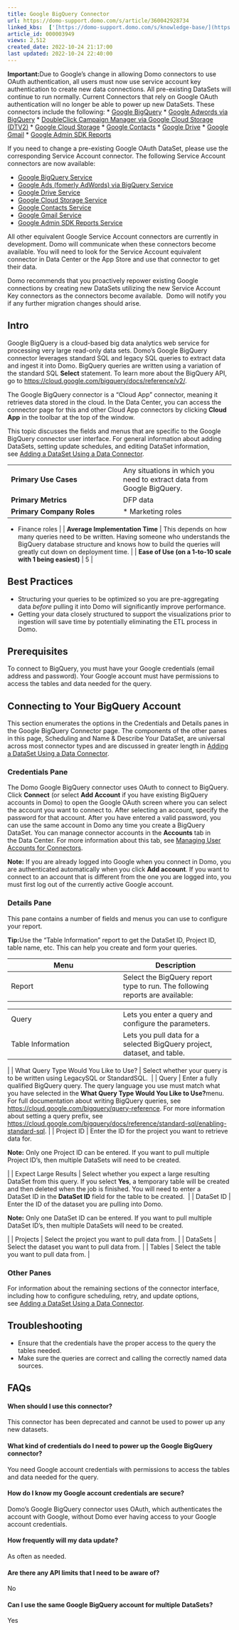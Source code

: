 ```yaml
---
title: Google BigQuery Connector
url: https://domo-support.domo.com/s/article/360042928734
linked_kbs:  ['[https://domo-support.domo.com/s/knowledge-base/](https://domo-support.domo.com/s/knowledge-base/)', '[https://domo-support.domo.com/s/](https://domo-support.domo.com/s/)', '[https://domo-support.domo.com/s/topic/0TO5w000000ZammGAC](https://domo-support.domo.com/s/topic/0TO5w000000ZammGAC)', '[https://domo-support.domo.com/s/topic/0TO5w000000ZanLGAS](https://domo-support.domo.com/s/topic/0TO5w000000ZanLGAS)', '[https://domo-support.domo.com/s/topic/0TO5w000000ZaowGAC](https://domo-support.domo.com/s/topic/0TO5w000000ZaowGAC)', '[https://domo-support.domo.com/s/article/360042928734](https://domo-support.domo.com/s/article/360042928734)', '[https://domo-support.domo.com/s/article/360043431293](https://domo-support.domo.com/s/article/360043431293)', '[https://domo-support.domo.com/s/article/360042926694](https://domo-support.domo.com/s/article/360042926694)', '[https://domo-support.domo.com/s/article/360043433313](https://domo-support.domo.com/s/article/360043433313)', '[https://domo-support.domo.com/s/article/360043435173](https://domo-support.domo.com/s/article/360043435173)', '[https://domo-support.domo.com/s/article/360043436613](https://domo-support.domo.com/s/article/360043436613)', '[https://domo-support.domo.com/s/article/360042930594](https://domo-support.domo.com/s/article/360042930594)', '[https://domo-support.domo.com/s/article/360042928714](https://domo-support.domo.com/s/article/360042928714)', '[https://domo-support.domo.com/s/article/360043436593](https://domo-support.domo.com/s/article/360043436593)', '[https://domo-support.domo.com/s/article/360043431253](https://domo-support.domo.com/s/article/360043431253)', '[https://domo-support.domo.com/s/article/360042932014](https://domo-support.domo.com/s/article/360042932014)', '[https://domo-support.domo.com/s/article/360042928774](https://domo-support.domo.com/s/article/360042928774)', '[https://domo-support.domo.com/s/article/360042930574](https://domo-support.domo.com/s/article/360042930574)', '[https://domo-support.domo.com/s/article/360043435193](https://domo-support.domo.com/s/article/360043435193)', '[https://domo-support.domo.com/s/article/360043433273](https://domo-support.domo.com/s/article/360043433273)', '[https://domo-support.domo.com/s/article/360042926274](https://domo-support.domo.com/s/article/360042926274)', '[https://domo-support.domo.com/s/article/360042926054](https://domo-support.domo.com/s/article/360042926054)', '[https://domo-support.domo.com/s/topic/0TO5w000000ZaowGAC/file-connectors](https://domo-support.domo.com/s/topic/0TO5w000000ZaowGAC/file-connectors)', '[https://domo-support.domo.com/s/article/360043429933](https://domo-support.domo.com/s/article/360043429933)', '[https://domo-support.domo.com/s/article/360043429953](https://domo-support.domo.com/s/article/360043429953)', '[https://domo-support.domo.com/s/article/360042925494](https://domo-support.domo.com/s/article/360042925494)', '[https://domo-support.domo.com/s/article/4408174643607](https://domo-support.domo.com/s/article/4408174643607)', '[https://domo-support.domo.com/s/article/360043429913](https://domo-support.domo.com/s/article/360043429913)', '[https://domo-support.domo.com/s/login/](https://domo-support.domo.com/s/login/)']
article_id: 000003949
views: 2,512
created_date: 2022-10-24 21:17:00
last updated: 2022-10-24 22:40:00
---
```







 


**Important:**Due to Google’s change in allowing Domo connectors to use OAuth authentication, all users must now use service account key authentication to create new data connections. All pre-existing DataSets will continue to run normally. Current Connectors that rely on Google OAuth authentication will no longer be able to power up new DataSets. These connectors include the following:
* [Google BigQuery](/s/article/360042928734 "Google BigQuery Connector")
* [Google Adwords via BigQuery](/s/article/360043431293 "Google AdWords via Google BigQuery Connector")
* [DoubleClick Campaign Manager via Google Cloud Storage (DTV2)](/s/article/360042926694 "DoubleClick Campaign Manager via Google Cloud Storage (DTV2) Connector")
* [Google Cloud Storage](/s/article/360043433313 "Google Cloud Storage Connector")
* [Google Contacts](/s/article/360043435173 "Google Contacts Connector")
* [Google Drive](/s/article/360043436613 "Google Drive Connector")
* [Google Gmail](/s/article/360042930594 "Google Gmail Connector")
* [Google Admin SDK Reports](/s/article/360042928714 "Google Admin SDK Reports Connector")


If you need to change a pre-existing Google OAuth DataSet, please use the corresponding Service Account connector. The following Service Account connectors are now available:


* [Google BigQuery Service](/s/article/360043436593 "Google BigQuery Service Connector")
* [Google Ads (fomerly AdWords) via BigQuery Service](/s/article/360043431253 "Google Ads via Google BigQuery Service Connector")
* [Google Drive Service](/s/article/360042932014 "Google Drive Service Connector")
* [Google Cloud Storage Service](/s/article/360042928774 "Google Cloud Storage Service Connector")
* [Google Contacts Service](/s/article/360042930574 "Google Contacts Service Connector")
* [Google Gmail Service](/s/article/360043435193 "Google Gmail Service Connector")
* [Google Admin SDK Reports Service](/s/article/360043433273 "Google Admin SDK Reports Service Connector")


All other equivalent Google Service Account connectors are currently in development. Domo will communicate when these connectors become available. You will need to look for the Service Account equivalent connector in Data Center or the App Store and use that connector to get their data.  
  
Domo recommends that you proactively repower existing Google connections by creating new DataSets utilizing the new Service Account Key connectors as the connectors become available.  Domo will notify you if any further migration changes should arise.  






Intro
-----


Google BigQuery is a cloud-based big data analytics web service for processing very large read-only data sets. Domo's Google BigQuery connector leverages standard SQL and legacy SQL queries to extract data and ingest it into Domo. BigQuery queries are written using a variation of the standard SQL **Select** statement. To learn more about the BigQuery API, go to <https://cloud.google.com/bigquery/docs/reference/v2/>.


The Google BigQuery connector is a "Cloud App" connector, meaning it retrieves data stored in the cloud. In the Data Center, you can access the connector page for this and other Cloud App connectors by clicking **Cloud App** in the toolbar at the top of the window.


This topic discusses the fields and menus that are specific to the Google BigQuery connector user interface. For general information about adding DataSets, setting update schedules, and editing DataSet information, see [Adding a DataSet Using a Data Connector](/s/article/360042926274 "Adding a DataSet Using a Data Connector").




|  |  |
| --- | --- |
| **Primary Use Cases** | Any situations in which you need to extract data from Google BigQuery. |
| **Primary Metrics** | DFP data |
| **Primary Company Roles** | * Marketing roles
* Finance roles
 |
| **Average Implementation Time** | This depends on how many queries need to be written. Having someone who understands the BigQuery database structure and knows how to build the queries will greatly cut down on deployment time. |
| **Ease of Use (on a 1-to-10 scale with 1 being easiest)** | 5 |


Best Practices
--------------


* Structuring your queries to be optimized so you are pre-aggregating data *before* pulling it into Domo will significantly improve performance.
* Getting your data closely structured to support the visualizations prior to ingestion will save time by potentially eliminating the ETL process in Domo.


Prerequisites
-------------


To connect to BigQuery, you must have your Google credentials (email address and password). Your Google account must have permissions to access the tables and data needed for the query.


Connecting to Your BigQuery Account
-----------------------------------


This section enumerates the options in the Credentials and Details panes in the Google BigQuery Connector page. The components of the other panes in this page, Scheduling and Name & Describe Your DataSet, are universal across most connector types and are discussed in greater length in [Adding a DataSet Using a Data Connector](/s/article/360042926274 "Adding a DataSet Using a Data Connector").


### Credentials Pane


The Domo Google BigQuery connector uses OAuth to connect to BigQuery. Click **Connect** (or select **Add Account** if you have existing BigQuery accounts in Domo) to open the Google OAuth screen where you can select the account you want to connect to. After selecting an account, specify the password for that account. After you have entered a valid password, you can use the same account in Domo any time you create a BigQuery DataSet. You can manage connector accounts in the **Accounts** tab in the Data Center. For more information about this tab, see [Managing User Accounts for Connectors](/s/article/360042926054 "Managing User Accounts for Connectors").




 


**Note:** If you are already logged into Google when you connect in Domo, you are authenticated automatically when you click **Add account**. If you want to connect to an account that is different from the one you are logged into, you must first log out of the currently active Google account.



### Details Pane


This pane contains a number of fields and menus you can use to configure your report.




 

**Tip:**Use the "Table Information" report to get the DataSet ID, Project ID, table name, etc. This can help you create and form your queries.





| Menu | Description |
| --- | --- |
| Report | Select the BigQuery report type to run. The following reports are available:

|  |  |
| --- | --- |
| Query | Lets you enter a query and configure the parameters. |
| Table Information | Lets you pull data for a selected BigQuery project, dataset, and table. |

 |
| What Query Type Would You Like to Use? | Select whether your query is to be written using LegacySQL or StandardSQL.  |
| Query | Enter a fully qualified BigQuery query. The query language you use must match what you have selected in the **What Query Type Would You Like to Use?**menu. 
For full documentation about writing BigQuery queries, see <https://cloud.google.com/bigquery/query-reference>. For more information about setting a query prefix, see  <https://cloud.google.com/bigquery/docs/reference/standard-sql/enabling-standard-sql>. |
| Project ID | Enter the ID for the project you want to retrieve data for. 




**Note:** Only one Project ID can be entered. If you want to pull multiple Project ID's, then multiple DataSets will need to be created.


 |
| Expect Large Results | Select whether you expect a large resulting DataSet from this query. If you select **Yes**, a temporary table will be created and then deleted when the job is finished. You will need to enter a DataSet ID in the **DataSet ID** field for the table to be created.  |
| DataSet ID | Enter the ID of the dataset you are pulling into Domo.  




**Note****:** Only one DataSet ID can be entered. If you want to pull multiple DataSet ID's, then multiple DataSets will need to be created.


 |
| Projects | Select the project you want to pull data from. |
| DataSets | Select the dataset you want to pull data from. |
| Tables | Select the table you want to pull data from. |


### Other Panes


For information about the remaining sections of the connector interface, including how to configure scheduling, retry, and update options, see [Adding a DataSet Using a Data Connector](/s/article/360042926274 "Adding a DataSet Using a Data Connector").


Troubleshooting
---------------


* Ensure that the credentials have the proper access to the query the tables needed.
* Make sure the queries are correct and calling the correctly named data sources.


FAQs
----


#### When should I use this connector?


This connector has been deprecated and cannot be used to power up any new datasets.


#### What kind of credentials do I need to power up the Google BigQuery connector?


You need Google account credentials with permissions to access the tables and data needed for the query.  


#### How do I know my Google account credentials are secure?


Domo's Google BigQuery connector uses OAuth, which authenticates the account with Google, without Domo ever having access to your Google account credentials.


#### How frequently will my data update?


As often as needed.


#### Are there any API limits that I need to be aware of?


No


#### Can I use the same Google BigQuery account for multiple DataSets?


Yes

